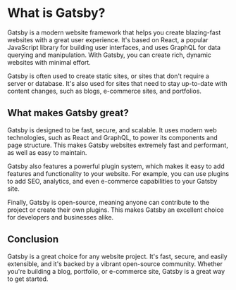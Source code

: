 # What is Gatsby?

Gatsby is a modern website framework that helps you create blazing-fast websites with a great user experience. It's based on React, a popular JavaScript library for building user interfaces, and uses GraphQL for data querying and manipulation. With Gatsby, you can create rich, dynamic websites with minimal effort.

Gatsby is often used to create static sites, or sites that don't require a server or database. It's also used for sites that need to stay up-to-date with content changes, such as blogs, e-commerce sites, and portfolios.

## What makes Gatsby great?

Gatsby is designed to be fast, secure, and scalable. It uses modern web technologies, such as React and GraphQL, to power its components and page structure. This makes Gatsby websites extremely fast and performant, as well as easy to maintain.

Gatsby also features a powerful plugin system, which makes it easy to add features and functionality to your website. For example, you can use plugins to add SEO, analytics, and even e-commerce capabilities to your Gatsby site.

Finally, Gatsby is open-source, meaning anyone can contribute to the project or create their own plugins. This makes Gatsby an excellent choice for developers and businesses alike.

## Conclusion

Gatsby is a great choice for any website project. It's fast, secure, and easily extensible, and it's backed by a vibrant open-source community. Whether you're building a blog, portfolio, or e-commerce site, Gatsby is a great way to get started.
